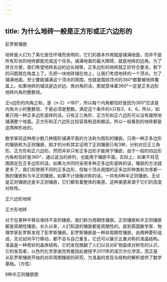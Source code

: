 ```yaml
---
---
---
```

title: 为什么地砖一般是正方形或正六边形的
---




彭罗斯镶嵌



地砖是人们为了美化居住环境而发明的，它们的基本作用就是铺满地面，但并不是所有形状的地砖都能完成这个任务。铺满地面的最大障碍，就是地砖的边角。为了拼合方便，我们希望地砖各边的边长相等，正多边形的地砖就正好符合要求。剩下的问题就在角度上了。先把一块地砖铺在地上，让我们考虑地砖的一个顶点。为了铺满地面，至少要能铺满这个顶点的周围，也就是围绕顶点的360°都要被地砖覆盖上。如果地砖的铺法是边对边、角对角的话，那就意味着360°一定是正多边形地砖内角的整数倍。

正n边形的内角之和，是（n-2）×180°，所以每个内角都恰好是因为360°应该是内角大小的整数倍，于是必须是整数。满足这个条件的n只有3，4，6。所以，如果只用一种正多边形瓷砖的话，只有正三角形、正方形和正六边形可以没有缝隙地铺满整个地面。正方形和正六边形比较容易制造和搬运，所以一般看到的地砖都是这两种形状的。

数学家将这种用少数几种图形铺满平面的方法称为图形的镶嵌。只用一种正多边形的镶嵌称为正则镶嵌，刚才的分析其实证明了正则镶嵌只有3种，分别对应正三角形、正方形和正六边形。然而并非只有正多边形才能用于镶嵌，由于一般的四边形内角和恰好是360°，通过适当的排列，也能用于镶嵌平面。实际上，如果不将范围限定在正多边形的话，如果允许同时采用多种正多边形瓷砖的话，镶嵌的方法就更多了。我们将使用不同的正多边形，但每个顶点周围的正多边形种类和次序都一致的镶嵌称为半正则镶嵌。如果不计镜像对称的话，一共有8种半正则镶嵌。无论是正则镶嵌还是半正则镶嵌，它们都有着整体的美感，这种美感来源于它们的高度对称性。

正六边形地砖



正方形地砖



对于在某种平移后保持不变的镶嵌，我们称为周期性镶嵌。正则镶嵌和半正则镶嵌都是周期性镶嵌。长久以来，人们知道的镶嵌都是周期性的，直到英国数学家、物理学家彭罗斯发现了彭罗斯镶嵌。彭罗斯镶嵌是一种非周期性镶嵌，由两种菱形组成，无论如何平行移动，都不会与自己重复。它还可以展示五重对称的准晶结构。准晶是一种奇妙的晶体结构，它的发现推翻了人们以往对矿物晶体对称性的认识，它的发现者，以色列化学家谢克特曼因此被授予2011年的诺贝尔化学奖。而正是从彭罗斯镶嵌开始的对非周期镶嵌的研究，为准晶的发现与结构的解析提供了数学基础。（方弦）

8种半正则镶嵌图